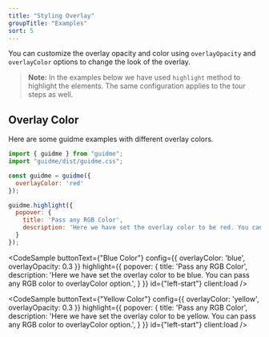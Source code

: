```yaml
---
title: "Styling Overlay"
groupTitle: "Examples"
sort: 5
---
```



You can customize the overlay opacity and color using `overlayOpacity` and `overlayColor` options to change the look of the overlay.

> **Note:** In the examples below we have used `highlight` method to highlight the elements. The same configuration applies to the tour steps as well.

## Overlay Color

Here are some guidme examples with different overlay colors.

```js
import { guidme } from "guidme";
import "guidme/dist/guidme.css";

const guidme = guidme({
  overlayColor: 'red'
});

guidme.highlight({
  popover: {
    title: 'Pass any RGB Color',
    description: 'Here we have set the overlay color to be red. You can pass any RGB color to overlayColor option.'
  }
});
```

<div className='flex flex-col gap-1 -mt-5'>
  <CodeSample
    buttonText={"Red Color"}
    config={{
      overlayColor: 'red',
      overlayOpacity: 0.3
    }}
    highlight={{
      popover: {
        title: 'Pass any RGB Color',
        description: 'Here we have set the overlay color to be red. You can pass any RGB color to overlayColor option.',
      }
    }}
    id={"left-start"}
    client:load
  />

  <CodeSample
    buttonText={"Blue Color"}
    config={{
      overlayColor: 'blue',
      overlayOpacity: 0.3
    }}
    highlight={{
      popover: {
        title: 'Pass any RGB Color',
        description: 'Here we have set the overlay color to be blue. You can pass any RGB color to overlayColor option.',
      }
    }}
    id={"left-start"}
    client:load
  />

  <CodeSample
    buttonText={"Yellow Color"}
    config={{
      overlayColor: 'yellow',
      overlayOpacity: 0.3
    }}
    highlight={{
      popover: {
        title: 'Pass any RGB Color',
        description: 'Here we have set the overlay color to be yellow. You can pass any RGB color to overlayColor option.',
      }
    }}
    id={"left-start"}
    client:load
  />
</div>

